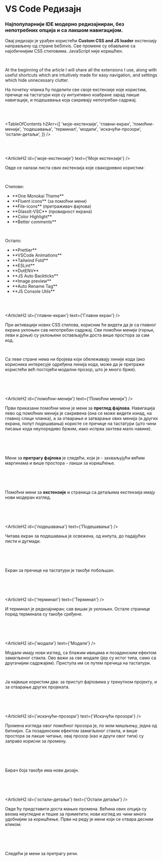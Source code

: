 

# VS Code Редизајн

### Најпопуларнији IDE модерно редизајниран, без непотребних опција и са лакшом навигацијом.

<HeroImage image={VSCode} title="VS Code Редизајн" />

Овај редизајн је урађен користећи **Custom CSS and JS loader** екстензију направљену од стране be5invis. Све промене су обављене са најобичнијим CSS стиловима. JavaScript није коришћен.

<br />

At the beginning of the article I will share all the extensions I use, along with useful shortcuts which are intuitively made for easy navigation, and settings which hide unnecessary clutter.

На почетку чланка ћу поделити све своје екстензије које користим, пречице на тастатури које су интуитивно изабране зарад лакше навигације, и подешавања која сакривају непотребан садржај.

<br />
<br />

<TableOfContents
   h2Arr={[
      'моје-екстензије',
      'главни-екран',
      'помоћни-менији',
      'подешавања',
      'терминал',
      'модали',
      'искачући-прозори',
      'остали-детаљи',
   ]}
/>

<br />
<br />

<ArticleH2 id={'моје-екстензије'} text={'Моје екстензије'} />

Овде се налази листа свих екстензија које свакодневно користим:

<br />

Стилови:

<ul className="list-disc pl-6">
   <li>**One Monokai Theme**</li>
   <li>**Fluent icons** (за помоћни мени)</li>
   <li>**File-icons** (претраживач фајлова)</li>
   <li>**GlassIt-VSC** (провидност екрана)</li>
   <li>**Color Highlight**</li>
   <li>**Better comments**</li>
</ul>

<br />

Остало:

<ul className="list-disc pl-6">
   <li>**Prettier**</li>
   <li>**VSCode Animations**</li>
   <li>**Tailwind Fold**</li>
   <li>**ESLint**</li>
   <li>**DotENV**</li>
   <li>**JS Auto Backticks**</li>
   <li>**Image preview**</li>
   <li>**Auto Rename Tag**</li>
   <li>**JS Console Utils**</li>
</ul>

<br />
<br />

<ArticleH2 id={'главни-екран'} text={'Главни екран'} />

При активацији нових CSS стилова, корисник ће видети да је са главног екрана уклоњен сав непотребан садржај. Сви помоћни менији (горњи, леви и доњи) су уклоњени остављајући доста више простора за сам код.

<br />

Са леве стране нема ни бројева који обележавају линије кода (ако корисника интересује одређена линија кода, може да је претражи користећи већ постојећи модални прозор, што је много брже).

<br />

<ArticleImage image={VSCodeImg1} alt="Главни екран" />

<br />
<br />

<ArticleH2 id={'помоћни-менији'} text={'Помоћни менији'} />

Први приказани помоћни мени је мени за **преглед фајлова**. Навигација лево од помоћних менија је сакривена (она се може видети изнад, на главној слици чланка), а за отварање и затварање ових менија (и других екрана, попут подешавања) користе се пречице на тастатури (што чини писање кода неупоредиво бржим, иако испрва захтева мало навике).

<br />

<ArticleImage image={VSCodeImg2} alt="Преглед фајлова" />

<br />
<br />

Мени за **претрагу фајлова** је следећи, који је - захваљујући већим маргинама и више простора - лакши за коришћење.

<br />

<ArticleImage image={VSCodeImg3} alt="Претрага фајлова" />

<br />
<br />

Помоћни мени за **екстензије** и страница са детаљима екстензија имају нови модеран изглед.

<br />

<ArticleImage image={VSCodeImg4} alt="Екран за екстензије" />

<br />
<br />

<ArticleH2 id={'подешавања'} text={'Подешавања'} />

Читава екран за подешавања је освежена, од инпута, до падајућих листи и дугмади.

<br />

<ArticleImage image={VSCodeImg5} alt="Подешавања" />

<br />
<br />

Екран за пречице на тастатури је такође побољшан.

<br />

<ArticleImage image={VSCodeImg6} alt="Пречице за тастатуру" />

<br />
<br />

<ArticleH2 id={'терминал'} text={'Терминал'} />

И терминал је редизајниран; сав вишак је уклоњен. Остале странице поред терминала су такође сређене.

<br />

<ArticleImage image={VSCodeImg7} alt="Терминал" />

<br />
<br />

<ArticleH2 id={'модали'} text={'Модали'} />

Модали имају нови изглед, са блажим ивицама и позадинским ефектом замагљеног стакла. Ово важи за све модале (јер су истог типа, само са другачијим садржајем). Приступа им се путем пречица на тастатури.

<br />

Ја највише користим два: за приступ фајловима у тренутном пројекту, и за отварање других пројеката.

<br />

<ArticleImage image={VSCodeImg8} alt="Модал за претрагу фајлова" />

<br />
<br />

<ArticleH2 id={'искачући-прозори'} text={'Искачући прозори'} />

Промена изгледа овог помоћног прозора је, по мом мишљењу, једна од битнијих. Са позадинским ефектом замагљеног стакла, и више простора за лакше читање, овај прозор (као и други овог типа) су заправо корисни за промену.

<br />

<ArticleImage image={VSCodeImg9} alt="Искачући прозори" />

<br />
<br />

Бирач боја такође има нови дизајн.

<br />

<ArticleImage image={VSCodeImg10} alt="Бирач боја" />

<br />
<br />

<ArticleH2 id={'остали-детаљи'} text={'Остали детаљи'} />

Овде ћу представити доста мањих промена. Већина ових опција су веома неугледне и тешке за приметити; нови изглед их чини много удобнијим за коришћење. Први на реду је мени који се отвара десним кликом.

<br />

<ArticleImage image={VSCodeImg11} alt="Опције десног клика" />

<br />
<br />

Следећи је мени за претрагу речи.

<br />

<ArticleImage image={VSCodeImg12} alt="Претрага речи" />

<br />
<br />
